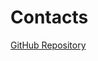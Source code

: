 # Contacts

[GitHub Repository](https://github.com/evoluhq/evolu/tree/main/apps/web/src/components/Contacts.tsx)


<ContactsExample />
